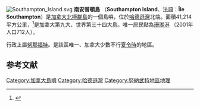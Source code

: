 [[File:Southampton_Island.svg|right]]
'''南安普頓島''' （'''Southampton Island'''、法語：'''Île Southampton'''）是[[加拿大|加拿大]][[北極群島|北極群島]]的一個島嶼，位於[[哈德遜灣|哈德遜灣]]北端。面積41,214 平方公里，<ref>{{Cite web |url=http://www40.statcan.ca/l01/cst01/phys07.htm |title=Statistics Canada--Area of major sea islands, by region: |accessdate=2008-02-18 |archive-date=2008-02-18 |archive-url=https://web.archive.org/web/20080218010400/http://www40.statcan.ca/l01/cst01/phys07.htm |dead-url=yes }}</ref>是加拿大第九大、世界第三十四大島。唯一居民點為[[珊瑚港|珊瑚港]] （2001年人口712人）。

行政上屬[[努那福特|努那福特]]。是該區唯一、加拿大少數不行[[夏令時|夏令時]]的地區。
== 参考文献 ==
<div class="references-small">
<references />
</div>
{{coord|64|30|N|84|30|W|region:CA_type:isle|display=title}}

{{DEFAULTSORT:Southampton}}
[[Category:加拿大島嶼|Category:加拿大島嶼]]
[[Category:哈德遜灣|Category:哈德遜灣]]
[[Category:努納武特地區地理|Category:努納武特地區地理]]